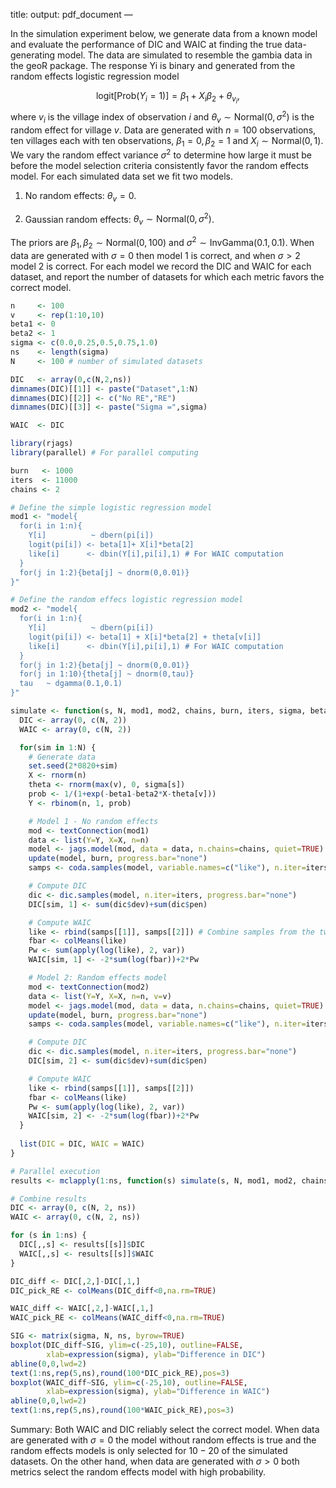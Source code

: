 
title: 
output: pdf_document
---

\section{Simulation to compare DIC and WAIC}

In the simulation experiment below, we generate data from a known model and evaluate the performance of DIC and WAIC at finding the true data-generating model. The data are simulated to resemble the gambia data in the geoR package. The response Yi is binary and generated from the random effects logistic regression model
 
 $$\mbox{logit}[\mbox{Prob}(Y_i=1)] = \beta_1 + X_{i}\beta_2 + \theta_{v_i},$$
where $v_i$ is the village index of observation $i$ and $\theta_v\sim\mbox{Normal}(0,\sigma^2)$ is the random effect for village $v$. Data are generated with $n=100$ observations, ten villages each with ten observations, $\beta_1=0, \beta_2=1$ and $X_i\sim\mbox{Normal}(0,1)$. We vary the random effect variance $\sigma^2$ to determine how large it must be before the model selection criteria consistently favor the random effects model. For each simulated data set we fit two models. 

1. No random effects: $\theta_v=0$.

2. Gaussian random effects: $\theta_v\sim\mbox{Normal}(0,\sigma^2)$. 

The priors are $\beta_1,\beta_2\sim\mbox{Normal}(0,100)$ and $\sigma^2\sim\mbox{InvGamma}(0.1,0.1)$. When data are generated with $\sigma=0$ then model 1 is correct, and when $\sigma>2$ model 2 is correct. For each model we record the DIC and WAIC for each dataset, and report the number of datasets for which each metric favors the correct model.

\section{Define the simulation settings}

```r
n     <- 100
v     <- rep(1:10,10)
beta1 <- 0
beta2 <- 1
sigma <- c(0.0,0.25,0.5,0.75,1.0)
ns    <- length(sigma)
N     <- 100 # number of simulated datasets

DIC   <- array(0,c(N,2,ns))
dimnames(DIC)[[1]] <- paste("Dataset",1:N)
dimnames(DIC)[[2]] <- c("No RE","RE")
dimnames(DIC)[[3]] <- paste("Sigma =",sigma)

WAIC  <- DIC

```

\section{Prep for JAGS}

```r
library(rjags)
library(parallel) # For parallel computing

burn   <- 1000
iters  <- 11000
chains <- 2 

# Define the simple logistic regression model
mod1 <- "model{
  for(i in 1:n){
    Y[i]          ~ dbern(pi[i])
    logit(pi[i]) <- beta[1]+ X[i]*beta[2]
    like[i]      <- dbin(Y[i],pi[i],1) # For WAIC computation
  }
  for(j in 1:2){beta[j] ~ dnorm(0,0.01)}
}"

# Define the random effecs logistic regression model
mod2 <- "model{
  for(i in 1:n){
    Y[i]          ~ dbern(pi[i])
    logit(pi[i]) <- beta[1] + X[i]*beta[2] + theta[v[i]]
    like[i]      <- dbin(Y[i],pi[i],1) # For WAIC computation
  }
  for(j in 1:2){beta[j] ~ dnorm(0,0.01)}
  for(j in 1:10){theta[j] ~ dnorm(0,tau)}
  tau   ~ dgamma(0.1,0.1)
}"

```

\section{Run the simulation}

```r
simulate <- function(s, N, mod1, mod2, chains, burn, iters, sigma, beta1, beta2, n, v) {
  DIC <- array(0, c(N, 2))
  WAIC <- array(0, c(N, 2))

  for(sim in 1:N) {
    # Generate data
    set.seed(2*0820+sim)
    X <- rnorm(n)
    theta <- rnorm(max(v), 0, sigma[s])
    prob <- 1/(1+exp(-beta1-beta2*X-theta[v]))
    Y <- rbinom(n, 1, prob)

    # Model 1 - No random effects
    mod <- textConnection(mod1)
    data <- list(Y=Y, X=X, n=n)
    model <- jags.model(mod, data = data, n.chains=chains, quiet=TRUE)
    update(model, burn, progress.bar="none")
    samps <- coda.samples(model, variable.names=c("like"), n.iter=iters, progress.bar="none")

    # Compute DIC
    dic <- dic.samples(model, n.iter=iters, progress.bar="none")
    DIC[sim, 1] <- sum(dic$dev)+sum(dic$pen)

    # Compute WAIC
    like <- rbind(samps[[1]], samps[[2]]) # Combine samples from the two chains
    fbar <- colMeans(like)
    Pw <- sum(apply(log(like), 2, var))
    WAIC[sim, 1] <- -2*sum(log(fbar))+2*Pw

    # Model 2: Random effects model
    mod <- textConnection(mod2)
    data <- list(Y=Y, X=X, n=n, v=v)
    model <- jags.model(mod, data = data, n.chains=chains, quiet=TRUE)
    update(model, burn, progress.bar="none")
    samps <- coda.samples(model, variable.names=c("like"), n.iter=iters, progress.bar="none")

    # Compute DIC
    dic <- dic.samples(model, n.iter=iters, progress.bar="none")
    DIC[sim, 2] <- sum(dic$dev)+sum(dic$pen)

    # Compute WAIC
    like <- rbind(samps[[1]], samps[[2]])
    fbar <- colMeans(like)
    Pw <- sum(apply(log(like), 2, var))
    WAIC[sim, 2] <- -2*sum(log(fbar))+2*Pw
  }
  
  list(DIC = DIC, WAIC = WAIC)
}

# Parallel execution
results <- mclapply(1:ns, function(s) simulate(s, N, mod1, mod2, chains, burn, iters, sigma, beta1, beta2, n, v), mc.cores = detectCores())

# Combine results
DIC <- array(0, c(N, 2, ns))
WAIC <- array(0, c(N, 2, ns))

for (s in 1:ns) {
  DIC[,,s] <- results[[s]]$DIC
  WAIC[,,s] <- results[[s]]$WAIC
}

```

\section{Compile the results}

```r

DIC_diff <- DIC[,2,]-DIC[,1,]
DIC_pick_RE <- colMeans(DIC_diff<0,na.rm=TRUE)

WAIC_diff <- WAIC[,2,]-WAIC[,1,]
WAIC_pick_RE <- colMeans(WAIC_diff<0,na.rm=TRUE)

SIG <- matrix(sigma, N, ns, byrow=TRUE)
boxplot(DIC_diff~SIG, ylim=c(-25,10), outline=FALSE,
        xlab=expression(sigma), ylab="Difference in DIC")
abline(0,0,lwd=2)
text(1:ns,rep(5,ns),round(100*DIC_pick_RE),pos=3)
boxplot(WAIC_diff~SIG, ylim=c(-25,10), outline=FALSE,
        xlab=expression(sigma), ylab="Difference in WAIC")
abline(0,0,lwd=2)
text(1:ns,rep(5,ns),round(100*WAIC_pick_RE),pos=3)
```

Summary: Both WAIC and DIC reliably select the correct model. When data are generated with $\sigma=0$ the model without random effects is true and the random effects models is only selected for $10-20%$ of the simulated datasets. On the other hand, when data are generated with $\sigma>0$ both metrics select the random effects model with high probability.


